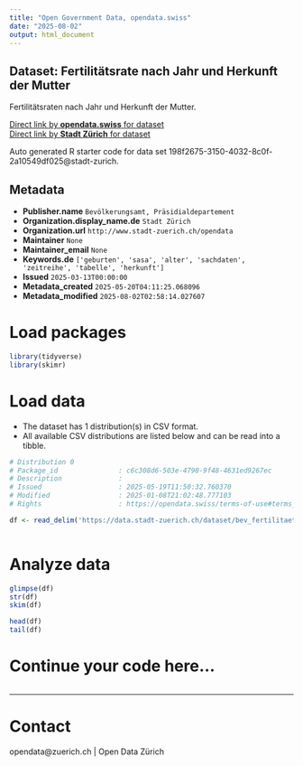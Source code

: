 ```yaml
---
title: "Open Government Data, opendata.swiss"
date: "2025-08-02"
output: html_document
---
```


## Dataset: Fertilitätsrate nach Jahr und Herkunft der Mutter


Fertilitätsraten nach Jahr und Herkunft der Mutter.


[Direct link by **opendata.swiss** for dataset](https://opendata.swiss/de/dataset/fertilitatsrate-nach-jahr-und-herkunft-der-mutter)<br>
[Direct link by **Stadt Zürich** for dataset](https://data.stadt-zuerich.ch/dataset/bev_fertilitaet_jahr_herkunftm_od411b)

Auto generated R starter code for data set 198f2675-3150-4032-8c0f-2a10549df025@stadt-zurich.

## Metadata

- **Publisher.name** `Bevölkerungsamt, Präsidialdepartement`
- **Organization.display_name.de** `Stadt Zürich`
- **Organization.url** `http://www.stadt-zuerich.ch/opendata`
- **Maintainer** `None`
- **Maintainer_email** `None`
- **Keywords.de** `['geburten', 'sasa', 'alter', 'sachdaten', 'zeitreihe', 'tabelle', 'herkunft']`
- **Issued** `2025-03-13T00:00:00`
- **Metadata_created** `2025-05-20T04:11:25.068096`
- **Metadata_modified** `2025-08-02T02:58:14.027607`


# Load packages

```r

library(tidyverse)
library(skimr)

```

# Load data

-   The dataset has 1 distribution(s) in CSV format.
-   All available CSV distributions are listed below and can be read into a tibble.

```r

# Distribution 0
# Package_id               : c6c308d6-503e-4790-9f48-4631ed9267ec
# Description              : 
# Issued                   : 2025-05-19T11:50:32.760370
# Modified                 : 2025-01-08T21:02:48.777103
# Rights                   : https://opendata.swiss/terms-of-use#terms_open

df <- read_delim('https://data.stadt-zuerich.ch/dataset/bev_fertilitaet_jahr_herkunftm_od411b/download/BEV411OD411B.csv')



```

# Analyze data

```r

glimpse(df)
str(df)
skim(df)

head(df)
tail(df)

```

# Continue your code here...

```r

```

------------------------------------------------------------------------

# Contact

opendata@zuerich.ch | Open Data Zürich
